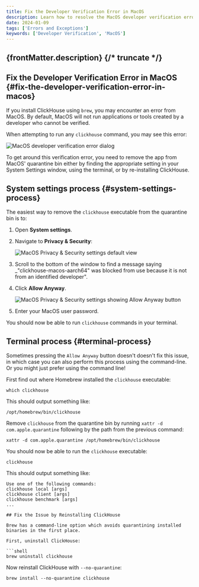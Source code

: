 ```yaml
---
title: Fix the Developer Verification Error in MacOS
description: Learn how to resolve the MacOS developer verification error when running ClickHouse commands, using either System Settings or the terminal.
date: 2024-01-09
tags: ['Errors and Exceptions']
keywords: ['Developer Verification', 'MacOS']
---
```



{frontMatter.description}
{/* truncate */}
---

## Fix the Developer Verification Error in MacOS {#fix-the-developer-verification-error-in-macos}

If you install ClickHouse using `brew`, you may encounter an error from MacOS.
By default, MacOS will not run applications or tools created by a developer who cannot be verified.

When attempting to run any `clickhouse` command, you may see this error:

<Image img={dev_error} size="md" alt="MacOS developer verification error dialog" border />

To get around this verification error, you need to remove the app from MacOS' quarantine bin either by finding the appropriate setting in your System Settings window, using the terminal, or by re-installing ClickHouse.

## System settings process {#system-settings-process}

The easiest way to remove the `clickhouse` executable from the quarantine bin is to:

1. Open **System settings**.
1. Navigate to **Privacy & Security**:

    <Image img={privacy_default} size="md" alt="MacOS Privacy & Security settings default view" border />

1. Scroll to the bottom of the window to find a message saying _"clickhouse-macos-aarch64" was blocked from use because it is not from an identified developer".
1. Click **Allow Anyway**.

    <Image img={privacy_allow} size="md" alt="MacOS Privacy & Security settings showing Allow Anyway button" border />

1. Enter your MacOS user password.

You should now be able to run `clickhouse` commands in your terminal.

## Terminal process {#terminal-process}

Sometimes pressing the `Allow Anyway` button doesn't doesn't fix this issue, in which case you can also perform this process using the command-line.
Or you might just prefer using the command line!

First find out where Homebrew installed the `clickhouse` executable:

```shell
which clickhouse
```

This should output something like:

```shell
/opt/homebrew/bin/clickhouse
```

Remove `clickhouse` from the quarantine bin by running `xattr -d com.apple.quarantine` following by the path from the previous command:

```shell
xattr -d com.apple.quarantine /opt/homebrew/bin/clickhouse
```

You should now be able to run the `clickhouse` executable:

```shell
clickhouse
```

This should output something like:

```
Use one of the following commands:
clickhouse local [args]
clickhouse client [args]
clickhouse benchmark [args]
...

## Fix the Issue by Reinstalling ClickHouse

Brew has a command-line option which avoids quarantining installed binaries in the first place.

First, uninstall ClickHouse:

```shell
brew uninstall clickhouse
```

Now reinstall ClickHouse with `--no-quarantine`:

```shell
brew install --no-quarantine clickhouse
```
